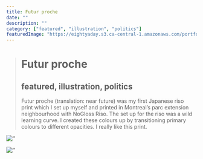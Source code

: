 ```yaml
---
title: Futur proche
date: ""
description: ""
category: ["featured", "illustration", "politics"]
featuredImage: "https://eightyaday.s3.ca-central-1.amazonaws.com/portfolio/futur-proche/futur-proche-preview.jpg"
---
```


> # Futur proche
>
> ## featured, illustration, politics
>
> Futur proche (translation: near future) was my first Japanese riso print which I set up myself and printed in Montreal’s parc extension neighbourhood with NoGloss Riso. The set up for the riso was a wild learning curve. I created these colours up by transitioning primary colours to different opacities. I really like this print.

![''](https://eightyaday.s3.ca-central-1.amazonaws.com/portfolio/futur-proche/futur-proche-01.jpg)

![''](https://eightyaday.s3.ca-central-1.amazonaws.com/portfolio/futur-proche/futur-proche-02.jpg)
